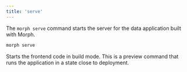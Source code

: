 ```yaml
---
title: 'serve'
---
```


The `morph serve` command starts the server for the data application built with Morph.

```bash Shell
morph serve
```

<ParamField body="--preview" type="boolean">
Starts the frontend code in build mode. This is a preview command that runs the application in a state close to deployment.
</ParamField>